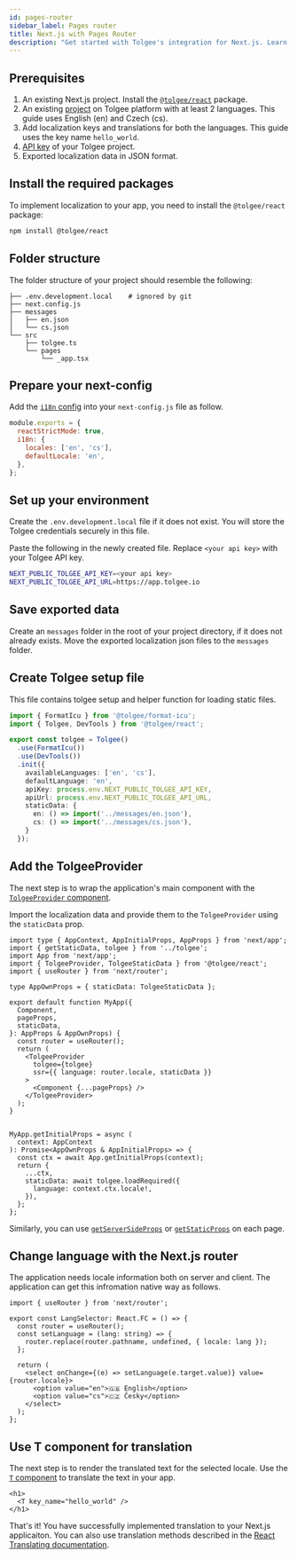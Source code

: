 ```yaml
---
id: pages-router
sidebar_label: Pages router
title: Next.js with Pages Router
description: "Get started with Tolgee's integration for Next.js. Learn how to add localization to your Next.js applications that uses the Pages Router."
---
```




<ExampleBanner framework="Next pages router" appName="next" />

## Prerequisites

1. An existing Next.js project. Install the [`@tolgee/react`](https://www.npmjs.com/package/@tolgee/react) package.
2. An existing [project](../../../../platform/getting_started/creating_project) on Tolgee platform with at least 2 languages. This guide uses English (en) and Czech (cs).
3. Add localization keys and translations for both the languages. This guide uses the key name `hello_world`.
4. [API key](../../../../platform/account_settings/api_keys_and_pat_tokens) of your Tolgee project.
5. Exported localization data in JSON format.

## Install the required packages

To implement localization to your app, you need to install the `@tolgee/react` package:

```sh
npm install @tolgee/react
```

## Folder structure

The folder structure of your project should resemble the following:

```
├── .env.development.local    # ignored by git
├── next.config.js
├── messages
│   ├── en.json
│   └── cs.json
└── src
    ├── tolgee.ts
    └── pages
        └── _app.tsx
```

## Prepare your next-config

Add the [`i18n` config](https://nextjs.org/docs/pages/building-your-application/routing/internationalization) into your `next-config.js` file as follow.

```js title="next.config.js"
module.exports = {
  reactStrictMode: true,
  i18n: {
    locales: ['en', 'cs'],
    defaultLocale: 'en',
  },
};
```

## Set up your environment

Create the `.env.development.local` file if it does not exist. You will store the Tolgee credentials securely in this file.

Paste the following in the newly created file. Replace `<your api key>` with your Tolgee API key.

```sh title=".env.development.local"
NEXT_PUBLIC_TOLGEE_API_KEY=<your api key>
NEXT_PUBLIC_TOLGEE_API_URL=https://app.tolgee.io
```

## Save exported data

Create an `messages` folder in the root of your project directory, if it does not already exists. Move the exported localization json files to the `messages` folder.

## Create Tolgee setup file

This file contains tolgee setup and helper function for loading static files.

```ts title="src/tolgee.ts"
import { FormatIcu } from '@tolgee/format-icu';
import { Tolgee, DevTools } from '@tolgee/react';

export const tolgee = Tolgee()
  .use(FormatIcu())
  .use(DevTools())
  .init({
    availableLanguages: ['en', 'cs'],
    defaultLanguage: 'en',
    apiKey: process.env.NEXT_PUBLIC_TOLGEE_API_KEY,
    apiUrl: process.env.NEXT_PUBLIC_TOLGEE_API_URL,
    staticData: {
      en: () => import('../messages/en.json'),
      cs: () => import('../messages/cs.json'),
    }
  });

```


## Add the TolgeeProvider

The next step is to wrap the application's main component with the [`TolgeeProvider` component](../api#tolgeeprovider).

Import the localization data and provide them to the `TolgeeProvider` using the `staticData` prop.

```tsx title="src/pages/_app.tsx"
import type { AppContext, AppInitialProps, AppProps } from 'next/app';
import { getStaticData, tolgee } from '../tolgee';
import App from 'next/app';
import { TolgeeProvider, TolgeeStaticData } from '@tolgee/react';
import { useRouter } from 'next/router';

type AppOwnProps = { staticData: TolgeeStaticData };

export default function MyApp({
  Component,
  pageProps,
  staticData,
}: AppProps & AppOwnProps) {
  const router = useRouter();
  return (
    <TolgeeProvider
      tolgee={tolgee}
      ssr={{ language: router.locale, staticData }}
    >
      <Component {...pageProps} />
    </TolgeeProvider>
  );
}


MyApp.getInitialProps = async (
  context: AppContext
): Promise<AppOwnProps & AppInitialProps> => {
  const ctx = await App.getInitialProps(context);
  return {
    ...ctx,
    staticData: await tolgee.loadRequired({
      language: context.ctx.locale!,
    }),
  };
};
```

Similarly, you can use [`getServerSideProps`](https://nextjs.org/docs/pages/building-your-application/data-fetching/get-server-side-props) or [`getStaticProps`](https://nextjs.org/docs/pages/building-your-application/data-fetching/get-static-props) on each page.

## Change language with the Next.js router

The application needs locale information both on server and client. The application can get this infromation native way as follows.

```tsx
import { useRouter } from 'next/router';

export const LangSelector: React.FC = () => {
  const router = useRouter();
  const setLanguage = (lang: string) => {
    router.replace(router.pathname, undefined, { locale: lang });
  };

  return (
    <select onChange={(e) => setLanguage(e.target.value)} value={router.locale}>
      <option value="en">🇬🇧 English</option>
      <option value="cs">🇨🇿 Česky</option>
    </select>
  );
};
```

## Use T component for translation

The next step is to render the translated text for the selected locale. Use the [`T` component](../api#t-component) to translate the text in your app.

```tsx
<h1>
  <T key_name="hello_world" />
</h1>
```

<CdnFetchPlugin />

That's it! You have successfully implemented translation to your Next.js applicaiton. You can also use translation methods described in the [React Translating documentation](../translating.mdx).

<ExampleBanner framework="Next pages router" appName="next" />
